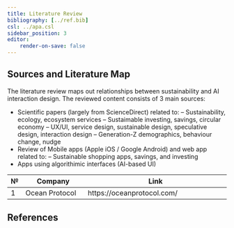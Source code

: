 ```yaml
---
title: Literature Review
bibliography: [../ref.bib]
csl: ../apa.csl
sidebar_position: 3
editor:
    render-on-save: false
---
```


```{=mdx}
import Figure from '/src/components/Figure'
import Literature from '/research/images/literature.png'
```

## Sources and Literature Map

The literature review maps out relationships between sustainability and AI interaction design. The reviewed content consists of 3 main sources:

- Scientific papers (largely from ScienceDirect) related to:
-- Sustainability, ecology, ecosystem services
-- Sustaimable investing, savings, circular economy
-- UX/UI, service design, sustainable design, speculative design, interaction design
-- Generation-Z demographics, behaviour change, nudge 
- Review of Mobile apps (Apple iOS / Google Android) and web app related to: 
-- Sustainable shopping apps, savings, and investing
- Apps using algorithimic interfaces (AI-based UI)

| №   | Company                                                                       | Link                                     |
| --- | ------------------- | ------------------------------------------- |
| 1   | Ocean Protocol         | https://oceanprotocol.com/     |



```{=mdx}
<Figure caption="Select example papers from the Literature Review" src={Literature} />
```

## References